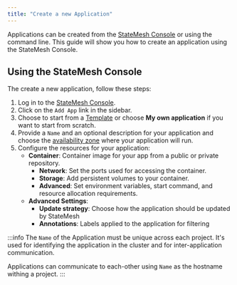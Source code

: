 ```yaml
---
title: "Create a new Application"
---
```

Applications can be created from the [StateMesh Console](https://console.cloud.statemesh.net) or using the command line. This guide will show you how to create an application using the StateMesh Console.

## Using the StateMesh Console
The create a new application, follow these steps:

1. Log in to the [StateMesh Console](https://console.cloud.statemesh.net).
2. Click on the `Add App` link in the sidebar.
3. Choose to start from a [Template](./marketplace) or choose **My own application** if you want to start from scratch.
4. Provide a `Name` and an optional description for your application and choose the [availability zone](../architecture/global) where your application will run.
5. Configure the resources for your application:
   - **Container**: Container image for your app from a public or private repository.
     - **Network**: Set the ports used for accessing the container.
     - **Storage**: Add persistent volumes to your container.
     - **Advanced**: Set environment variables, start command, and resource allocation requirements.
   - **Advanced Settings**:
     - **Update strategy**: Choose how the application should be updated by StateMesh
     - **Annotations**: Labels applied to the application for filtering

:::info
The `Name` of the Application must be unique across each project. It's used for identifying the application in the cluster and for inter-application communication.

Applications can communicate to each-other using `Name` as the hostname withing a project.
:::

